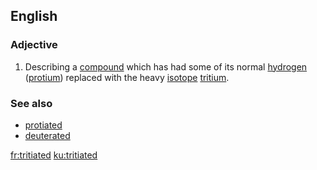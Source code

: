 ==English==
===Adjective===
{{en-adj}}

# {{context|chemistry|lang=en}} Describing a [[compound]] which has had some of its normal [[hydrogen]] ([[protium]]) replaced with the heavy [[isotope]] [[tritium]].

===See also===
*[[protiated]]
*[[deuterated]]

[[fr:tritiated]]
[[ku:tritiated]]